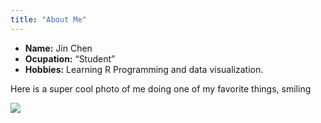 ```yaml
---
title: "About Me"
---
```


- __Name:__ Jin Chen
- __Ocupation:__ "Student"
- __Hobbies:__ Learning R Programming and data visualization. 

Here is a super cool photo of me doing one of my favorite things, smiling 

![](images/dragon-24-jin-chen.png)